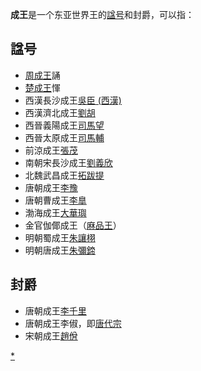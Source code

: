 '''成王'''是一个东亚世界王的[[諡号|諡号]]和封爵，可以指：

==諡号==
*[[周成王|周成王]]誦
*[[楚成王|楚成王]]惲
*西漢長沙成王[[吳臣_(西漢)|吳臣 (西漢)]]
*西漢濟北成王[[劉胡|劉胡]]
*西晉義陽成王[[司馬望|司馬望]]
*西晉太原成王[[司馬輔|司馬輔]]
*前涼成王[[張茂|張茂]]
*南朝宋長沙成王[[劉義欣|劉義欣]]
*北魏武昌成王[[拓跋提_(武昌王)|拓跋提]]
*唐朝成王[[李豫|李豫]]
*唐朝曹成王[[李臯|李臯]]
*渤海成王[[大華璵|大華璵]]
*金官伽倻成王（[[麻品王|麻品王]]）
*明朝蜀成王[[朱讓栩|朱讓栩]]
*明朝唐成王[[朱彌鍗|朱彌鍗]]

==封爵==
*唐朝成王[[李千里|李千里]]
*唐朝成王李俶，即[[唐代宗|唐代宗]]
*宋朝成王[[趙佾|趙佾]]

[[Category:諡成|*]]
{{Disambig|C|Cat=二字中国王爵消歧义}}